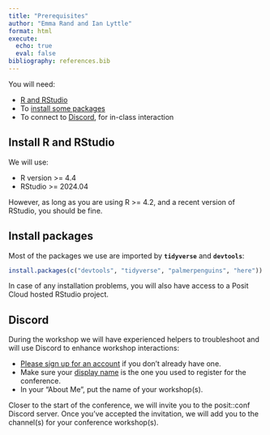 ```yaml
---
title: "Prerequisites"
author: "Emma Rand and Ian Lyttle"
format: html
execute:
  echo: true
  eval: false
bibliography: references.bib
---
```


You will need:

-   [R and RStudio](#install-r-and-rstudio)\
-   To [install some packages](#packages)
-   To connect to [Discord](#discord), for in-class interaction

## Install R and RStudio {#install-r-and-rstudio}

We will use:

-   R version \>= 4.4
-   RStudio \>= 2024.04

However, as long as you are using R \>= 4.2, and a recent version of RStudio, you should be fine.

## Install packages {#packages}

Most of the packages we use are imported by **`tidyverse`** and **`devtools`**:

``` r
install.packages(c("devtools", "tidyverse", "palmerpenguins", "here"))
```

In case of any installation problems, you will also have access to a Posit Cloud hosted RStudio project.

## Discord {#discord}

During the workshop we will have experienced helpers to troubleshoot and will use Discord to enhance workshop interactions:

-   [Please sign up for an account](https://discord.com/) if you don’t already have one.
-   Make sure your [display name](https://support.discord.com/hc/en-us/articles/12620128861463-New-Usernames-Display-Names#h_01GXPQABMYGEHGPRJJXJMPHF5C) is the one you used to register for the conference.
-   In your “About Me”, put the name of your workshop(s).

Closer to the start of the conference, we will invite you to the posit::conf Discord server. Once you’ve accepted the invitation, we will add you to the channel(s) for your conference workshop(s).
